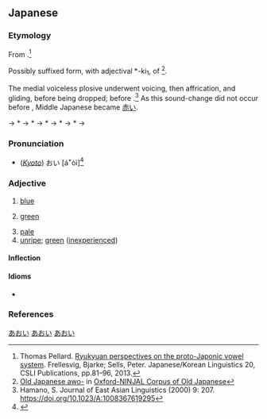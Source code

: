 ==Japanese==
{{ja-kanjitab|あお|yomi=k}}

===Etymology===
From {{inh|ja|jpx-pro|*awo}}.<ref>Thomas Pellard.  [https://hal.archives-ouvertes.fr/hal-01289288/document Ryukyuan perspectives on the proto-Japonic vowel system].  Frellesvig, Bjarke; Sells, Peter. Japanese/Korean Linguistics 20, CSLI Publications, pp.81–96, 2013.</ref>

Possibly suffixed form, with adjectival *-ki<sub>1</sub>, of {{inh|ja|ojp|-}} {{IPAchar|awo-}}<ref>[http://npcmj.ninjal.ac.jp/interfaces/cgi-bin/dictionary.sh?search=l007042a&part=n&db=oncoj Old Japanese awo-] in [http://oncoj.ninjal.ac.jp/ Oxford-NINJAL Corpus of Old Japanese]</ref>.

The medial voiceless plosive {{IPAchar|/-k-/}} underwent voicing, then affrication, and gliding, before being dropped; before {{IPAchar|/-i, -u, -e, -o/}}.<ref>Hamano, S. Journal of East Asian Linguistics (2000) 9: 207. https://doi.org/10.1023/A:1008367619295</ref> As this sound-change did not occur before {{IPAchar|/-a/}}, Middle Japanese {{IPAchar|/akaki/}} became {{IPAchar|/akai/}} [[赤い]].

{{IPAfont|⟨awoki<sub>1</sub>⟩}} → *{{IPAfont|/awokʲi/}} → *{{IPAfont|/awogʲi/}} → *{{IPAfont|/awoɣi/}} → *{{IPAfont|/awoji/}} → *{{IPAfont|/awoi/}} → {{IPAchar|/aoi/}}

===Pronunciation===
{{ja-pron|あおい|acc=2}}
* (''[[w:Kansai dialect|Kyoto]]'') {{overline|あ}}おい [áꜜòì]<ref>{{R:Keihankei}}</ref>

===Adjective===
{{ja-adj|infl=い|あおい|hhira=あをい}}

# [[blue]]
# {{lb|ja|of vegetation or traffic lights}} [[green]]
# [[pale]]
# [[unripe]]; [[green]] ([[inexperienced]])
#: {{ja-usex|おまえはまだ'''青い'''。|おまえ は まだ '''あおい'''。|You're still '''green'''.}}

====Inflection====
{{ja-i|あお}}

====Idioms====
* {{ja-r|隣の芝生は青く見える|となり の しばふ は あおく みえる|gloss=the grass is always greener on the other side}}

===References===
<references/>

[[Category:Japanese basic words|あおい]]
[[Category:ja:Colors|あおい]]
[[Category:ja:JLPT-5|あおい]]